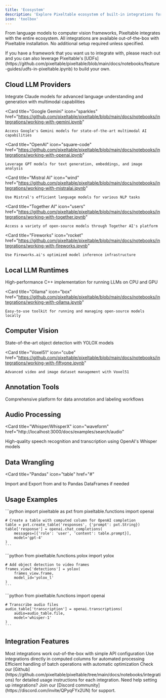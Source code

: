 ```yaml
---
title: 'Ecosystem'
description: 'Explore Pixeltable ecosystem of built-in integrations for AI/ML workflows'
icon: 'toolbox'
---
```


From language models to computer vision frameworks, Pixeltable integrates with the entire ecosystem. All integrations are available out-of-the-box with Pixeltable installation. No additional setup required unless specified.

<Note>
If you have a framework that you want us to integrate with, please reach out and you can also leverage Pixeltable's [UDFs](https://github.com/pixeltable/pixeltable/blob/main/docs/notebooks/feature-guides/udfs-in-pixeltable.ipynb) to build your own.
</Note>

## Cloud LLM Providers

<CardGroup cols={3}>
  <Card
    title="Anthropic Claude"
    icon="brain"
    href="https://github.com/pixeltable/pixeltable/blob/main/docs/notebooks/integrations/working-with-anthropic.ipynb"
  >
    Integrate Claude models for advanced language understanding and generation with multimodal capabilities
  </Card>

  <Card
    title="Google Gemini"
    icon="sparkles"
    href="https://github.com/pixeltable/pixeltable/blob/main/docs/notebooks/integrations/working-with-gemini.ipynb"
  >
    Access Google's Gemini models for state-of-the-art multimodal AI capabilities
  </Card>

  <Card
    title="OpenAI"
    icon="square-code"
    href="https://github.com/pixeltable/pixeltable/blob/main/docs/notebooks/integrations/working-with-openai.ipynb"
  >
    Leverage GPT models for text generation, embeddings, and image analysis
  </Card>

  <Card
    title="Mistral AI"
    icon="wind"
    href="https://github.com/pixeltable/pixeltable/blob/main/docs/notebooks/integrations/working-with-mistralai.ipynb"
  >
    Use Mistral's efficient language models for various NLP tasks
  </Card>

  <Card
    title="Together AI"
    icon="users"
    href="https://github.com/pixeltable/pixeltable/blob/main/docs/notebooks/integrations/working-with-together.ipynb"
  >
    Access a variety of open-source models through Together AI's platform
  </Card>

  <Card
    title="Fireworks"
    icon="rocket"
    href="https://github.com/pixeltable/pixeltable/blob/main/docs/notebooks/integrations/working-with-fireworks.ipynb"
  >
    Use Fireworks.ai's optimized model inference infrastructure
  </Card>
</CardGroup>

## Local LLM Runtimes

<CardGroup cols={2}>
  <Card
    title="Llama.cpp"
    icon="microchip"
    href="https://github.com/pixeltable/pixeltable/blob/main/docs/notebooks/integrations/working-with-llama-cpp.ipynb"
  >
    High-performance C++ implementation for running LLMs on CPU and GPU
  </Card>

  <Card
    title="Ollama"
    icon="box"
    href="https://github.com/pixeltable/pixeltable/blob/main/docs/notebooks/integrations/working-with-ollama.ipynb"
  >
    Easy-to-use toolkit for running and managing open-source models locally
  </Card>
</CardGroup>

## Computer Vision 

<CardGroup cols={2}>
  <Card
    title="YOLOX"
    icon="camera"
    href="/docs/examples/vision/yolox"
  >
    State-of-the-art object detection with YOLOX models
  </Card>

  <Card
    title="Voxel51"
    icon="cube"
    href="https://github.com/pixeltable/pixeltable/blob/main/docs/notebooks/integrations/working-with-fiftyone.ipynb"
  >
    Advanced video and image dataset management with Voxel51
  </Card>
</CardGroup>

## Annotation Tools

<CardGroup cols={1}>
  <Card
    title="Label Studio"
    icon="tags"
    href="https://github.com/pixeltable/pixeltable/blob/main/docs/notebooks/integrations/using-label-studio-with-pixeltable.ipynb"
  >
    Comprehensive platform for data annotation and labeling workflows
  </Card>

</CardGroup>

## Audio Processing

<Card
  title="Whisper/WhisperX"
  icon="waveform"
  href="http://localhost:3000/docs/examples/search/audio"
>
  High-quality speech recognition and transcription using OpenAI's Whisper models
</Card>

## Data Wrangling

<Card
  title="Pandas"
  icon="table"
  href="#"
>
  Import and Export from and to Pandas DataFrames if needed
</Card>

## Usage Examples

<AccordionGroup>
  <Accordion title="LLM Integration">
    ```python
    import pixeltable as pxt
    from pixeltable.functions import openai

    # Create a table with computed column for OpenAI completion
    table = pxt.create_table('responses', {'prompt': pxt.String})
    table['response'] = openai.chat_completions(
        messages=[{'role': 'user', 'content': table.prompt}],
        model='gpt-4'
    )
    ```
  </Accordion>

  <Accordion title="Computer Vision">
    ```python
    from pixeltable.functions.yolox import yolox
    
    # Add object detection to video frames
    frames_view['detections'] = yolox(
        frames_view.frame,
        model_id='yolox_l'
    )
    ```
  </Accordion>

  <Accordion title="Audio Processing">
    ```python
    from pixeltable.functions import openai
    
    # Transcribe audio files
    audio_table['transcription'] = openai.transcriptions(
        audio=audio_table.file,
        model='whisper-1'
    )
    ```
  </Accordion>
</AccordionGroup>

## Integration Features

<Steps>
  <Step title="Easy Setup">
    Most integrations work out-of-the-box with simple API configuration
  </Step>
  
  <Step title="Computed Columns">
    Use integrations directly in computed columns for automated processing
  </Step>
  
  <Step title="Batch Processing">
    Efficient handling of batch operations with automatic optimization
  </Step>
</Steps>

<Tip>
  Check our [Github](https://github.com/pixeltable/pixeltable/tree/main/docs/notebooks/integrations) for detailed usage instructions for each integration.
</Tip>

<Note>
Need help setting up integrations? Join our [Discord community](https://discord.com/invite/QPyqFYx2UN) for support.
</Note>